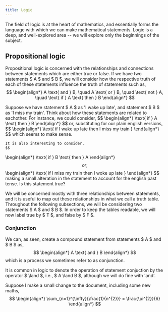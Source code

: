 ```yaml
---
title: Logic
---
```



The field of logic is at the heart of mathematics, and essentially forms the language with which we can make mathematical statements. Logic is a deep, and well-explored area -- we will explore only the beginnings of the subject.

## Propositional logic
Propositional logic is concerned with the relationships and connections between statements which are either true or false. If we have two statements $ A $ and $ B $, we will consider how the respective truth of each of these statements influence the truth of statements such as,
$$
\begin{align*}
	A \text{ and } B, \quad A \text{ or } B, \quad \text{ not } A, \quad \text{ if } A \text{ then } B
\end{align*}
$$

<Aside type='example' title='Example' >
	Suppose we have statement $ A $ as 'I wake up late', and statement $ B $ as 'I miss my train'. Think about how these statements are related to eachother. For instance, we could consider,
	$$
\begin{align*}
		\text{ if } A \text{ then } B
	\end{align*}
$$
	or, substituting for our plain english versions,
	$$
\begin{align*}
		\text{ if I wake up late then I miss my train }
	\end{align*}
$$
	which seems to make sense.

	It is also interesting to consider,
	$$
\begin{align*}
		\text{ if } B \text{ then } A
	\end{align*}
$$
	or,
	$$
\begin{align*}
		\text{ if I miss my train then I woke up late }
	\end{align*}
$$
	making a small alteration in the statement to account for the english past tense. Is this statement true?
</Aside>

We will be concerned mostly with three relationships between statements, and it is useful to map out these relationships in what we call a truth table. Throughout the following subsections, we will be considering two statements $ A $ and $ B $. In order to keep the tables readable, we will now label true by $ T $, and false by $ F $.

### Conjunction
We can, as seen, create a compound statement from statements $ A $ and $ B $ as,
$$
\begin{align*}
	A \text{ and } B
\end{align*}
$$
which is a process we sometimes refer to as conjunction.

<Aside type='comment' title='Notation' >
	It is common in logic to denote the operation of statement conjuction by the operator $ \land $, i.e., $ A \land B $, although we will do fine with 'and'.
</Aside>

Suppose I make a small change to the document, including some new maths,
$$
\begin{align*}
	\sum_{n=1}^{\infty}{\frac{1}{n^{2}}} = \frac{\pi^{2}}{6}
\end{align*}
$$

